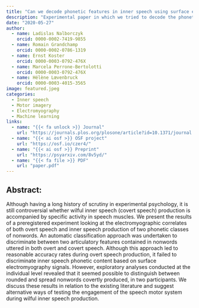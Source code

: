 ```yaml
---
title: "Can we decode phonetic features in inner speech using surface electromyography?"
description: "Experimental paper in which we tried to decode the phonetic content of inner speech from surface electromyography."
date: "2020-05-27"
author: 
  - name: Ladislas Nalborczyk
    orcid: 0000-0002-7419-9855
  - name: Romain Grandchamp
    orcid: 0000-0002-0786-1319
  - name: Ernst Koster
    orcid: 0000-0003-0792-476X
  - name: Marcela Perrone-Bertolotti
    orcid: 0000-0003-0792-476X
  - name: Hélène Lœvenbruck
    orcid: 0000-0003-4015-3565
image: featured.jpeg
categories:
  - Inner speech
  - Motor imagery
  - Electromyography
  - Machine learning
links:
  - name: "{{< fa unlock >}} Journal"
    url: "https://journals.plos.org/plosone/article?id=10.1371/journal.pone.0233282"
  - name: "{{< ai osf >}} OSF project"
    url: "https://osf.io/czer4/"
  - name: "{{< ai osf >}} Preprint"
    url: "https://psyarxiv.com/8v5yd/"
  - name: "{{< fa file >}} PDF"
    url: "paper.pdf"
---
```


## Abstract:

Although having a long history of scrutiny in experimental psychology, it is still controversial whether wilful inner speech (covert speech) production is accompanied by specific activity in speech muscles. We present the results of a preregistered experiment looking at the electromyographic correlates of both overt speech and inner speech production of two phonetic classes of nonwords. An automatic classification approach was undertaken to discriminate between two articulatory features contained in nonwords uttered in both overt and covert speech. Although this approach led to reasonable accuracy rates during overt speech production, it failed to discriminate inner speech phonetic content based on surface electromyography signals. However, exploratory analyses conducted at the individual level revealed that it seemed possible to distinguish between rounded and spread nonwords covertly produced, in two participants. We discuss these results in relation to the existing literature and suggest alternative ways of testing the engagement of the speech motor system during wilful inner speech production.
